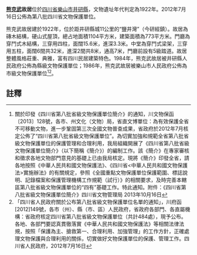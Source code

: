 {{msg:四川省文物保護單位
|名稱 = 熊克武故居
|編號 = 431
|圖片 = 
|級別 = S8
|分類 = 
|時代 = 1922年
|地点 = [[四川省|四川省]][[樂山市|樂山市]][[井研縣|井研縣]]
|坐標 =
|登錄 = 2012年7月16日
}}
'''[[熊克武|熊克武]]故居'''位於[[四川省|四川省]][[樂山市|樂山市]][[井研縣|井研縣]]，文物遺址年代判定為1922年。2012年7月16日公佈為第八批四川省文物保護單位。

熊克武故居建於1922年，位於距井研縣城11公里的“鹽井灣”（今研經鎮）。故居為磚木結構，硬山式屋頂，總占地面積1104平方米，建築面積為773平方米。門廳為穿鬥式木結構，三穿用四柱，面闊15.6米，進深3.3米。中堂為穿鬥式梁架，三穿用五柱，面闊6間共32米，進深2間共8米，通高7米，門廳前設有5級踏道。故居整體風格莊重、典雅，富有四川民居建築特色。1984年，熊克武故居被井研縣人民政府公佈為縣級文物保護單位；1986年，熊克武故居被樂山市人民政府公佈為市級文物保護單位<ref>關於印發《四川省第八批省級文物保護單位簡介》的通知，川文物保函〔2013〕128號，各市、州文化（文物）局，省直文博單位：為有效保護全省不可移動文物，進一步鞏固第三次全國文物普查成果，省政府於2012年7月核定公佈了“四川省第八批省級文物保護單位”。為切實加強和規範全省第八批省級文物保護單位的保護管理和合理利用，我局組織開展了《四川省第八批省級文物保護單位簡介》（以下簡稱《簡介》）的編制工作。該《簡介》在專家審核和徵求各地文物部門意見的基礎上已由我局核定。現將《簡介》印發全省，請各地按照《中華人民共和國文物保護法》、《四川省<中華人民共和國文物保護法>實施辦法》的有關規定，參照《全國重點文物保護單位保護範圍、標誌說明、記錄檔案和保護管理機構工作規範（試行）》的相關要求，及時完善本轄區第八批省級文物保護單位的“四有”基礎工作。特此通知。附件：《四川省第八批省級文物保護單位簡介》四川省文物管理局  2013年10月16日</ref><ref>  「四川省人民政府關於公布第八批省級文物保護單位名單的通知」，川府函[2012]149號，各市（州）、縣（市、區）人民政府，省政府各部門、各直屬機構：省政府核定四川省第八批省級文物保護單位（共計484處），現予公布。各地、各部門要認真貫徹落實《中華人民共和國文物保護法》等相關法律法規，按照「保護為主、搶救第一、合理利用、加強管理」的工作方針，正確處理文物保護與合理利用的關係，切實做好文物保護單位的保護、管理工作。四川省人民政府，2012年7月16日</ref>。
==註釋==
{{reflist}}
{{文物保護單位小作品}}